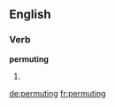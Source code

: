 ==English==

===Verb===
'''permuting'''

# {{present participle of|[[permute]]}}

[[de:permuting]]
[[fr:permuting]]